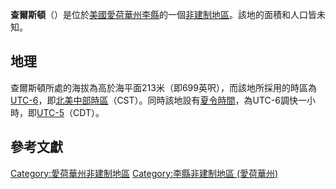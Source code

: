 {{noteTA
|G1=USState
|G2=地名
|G3=Unit
}}
{{Infobox settlement
|official_name            = 查爾斯頓
|native_name = Charleston
|settlement_type          = [[非建制地區|非建制地區]]
|image_skyline            = 
|imagesize                = 
|image_map                = 
|mapsize                  = 
|pushpin_map              = USA Iowa
|pushpin_label            = 查爾斯頓
|pushpin_label_position   = top
|pushpin_map_caption      = 查爾斯頓在愛荷華州的位置
|subdivision_type         = [[世界政區索引|國家]]
|subdivision_type1        = [[美国州份|州份]]
|subdivision_type2        = [[愛荷華州行政区划|縣]]
|subdivision_name         = [[美国|美国]]
|subdivision_name1        = [[愛荷華州|愛荷華州]]
|subdivision_name2        = [[李縣_(愛荷華州)|李縣]]
|elevation_ft             = 699
|elevation_m              = 213
|area_total_km2           = 
|area_total_sq_mi         = 
|area_land_km2            = 
|area_land_sq_mi          = 
|area_water_km2           = 
|area_water_sq_mi         = 
|population_as_of         = 2010
|population_footnotes     = 
|population_total         = 
|population_metro         = 
|population_density_km2   = auto
|population_density_sq_mi = auto
|timezone                 = [[北美中部时区|北美中部时区]]
|utc_offset               = -6
|coordinates              = {{coord|40|35|27|N|91|31|53|W|display=inline,title}}
| coor_pinpoint           = 
| coordinates_footnotes   = 
|timezone_DST             = CDT
|utc_offset_DST           = -5
|postal_code_type         = [[美國郵區編號|郵區編號]]
|postal_code              = 
|area_code                = {{link-en|电话区号319|Area code 319|319}}
|blank_name = [[地名信息系统|GNIS ID]]
|blank_info = 455335<ref name="GNIS">{{cite gnis|455335|Charleston}}</ref>
}}
'''查爾斯頓'''（{{lang-en|Charleston}}）是位於[[美國|美國]][[愛荷華州|愛荷華州]][[李縣_(愛荷華州)|李縣]]的一個[[非建制地區|非建制地區]]。該地的面積和人口皆未知。

== 地理 ==
查爾斯頓所處的海拔為高於海平面213米（即699英呎），而該地所採用的時區為[[UTC-6|UTC-6]]，即[[北美中部時區|北美中部時區]]（CST）。同時該地設有[[夏令時間|夏令時間]]，為UTC-6調快一小時，即[[UTC-5|UTC-5]]（CDT）。

== 參考文獻 ==
{{reflist}}

{{李縣 (愛荷華州)}}

{{DEFAULTSORT:Charleston}}
[[Category:愛荷華州非建制地區|Category:愛荷華州非建制地區]]
[[Category:李縣非建制地區_(愛荷華州)|Category:李縣非建制地區 (愛荷華州)]]

{{Iowa-geo-stub}}
